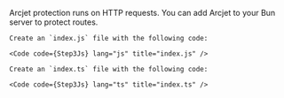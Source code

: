 
Arcjet protection runs on HTTP requests.
You can add Arcjet to your Bun server to protect routes.

<SelectableContent client:load frameworkSwitcher syncKey="language">
  <Fragment slotIdx="1" slot="JS">

    Create an `index.js` file with the following code:

    <Code code={Step3Js} lang="js" title="index.js" />

  </Fragment>
  <Fragment slotIdx="2" slot="TS">

    Create an `index.ts` file with the following code:

    <Code code={Step3Js} lang="ts" title="index.ts" />

  </Fragment>
</SelectableContent>
